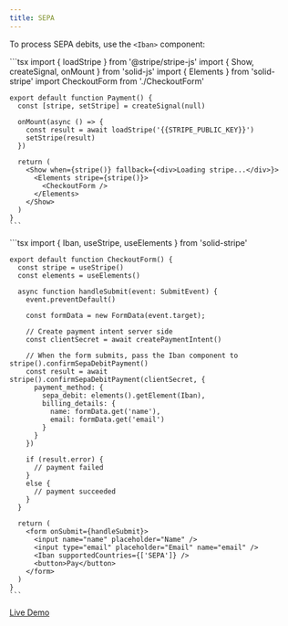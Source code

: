 ```yaml
---
title: SEPA
---
```



To process SEPA debits, use the `<Iban>` component:

<Tabs>
  <TabItem label="Payment.tsx">
    ```tsx
    import { loadStripe } from '@stripe/stripe-js'
    import { Show, createSignal, onMount } from 'solid-js'
    import { Elements } from 'solid-stripe'
    import CheckoutForm from './CheckoutForm'

    export default function Payment() {
      const [stripe, setStripe] = createSignal(null)

      onMount(async () => {
        const result = await loadStripe('{{STRIPE_PUBLIC_KEY}}')
        setStripe(result)
      })

      return (
        <Show when={stripe()} fallback={<div>Loading stripe...</div>}>
          <Elements stripe={stripe()}>
            <CheckoutForm />
          </Elements>
        </Show>
      )
    }
    ```
  </TabItem>
  <TabItem label="CheckoutForm.tsx">
    ```tsx
    import { Iban, useStripe, useElements } from 'solid-stripe'

    export default function CheckoutForm() {
      const stripe = useStripe()
      const elements = useElements()

      async function handleSubmit(event: SubmitEvent) {
        event.preventDefault()

        const formData = new FormData(event.target);

        // Create payment intent server side
        const clientSecret = await createPaymentIntent()

        // When the form submits, pass the Iban component to stripe().confirmSepaDebitPayment()
        const result = await stripe().confirmSepaDebitPayment(clientSecret, {
          payment_method: {
            sepa_debit: elements().getElement(Iban),
            billing_details: {
              name: formData.get('name'),
              email: formData.get('email')
            }
          }
        })

        if (result.error) {
          // payment failed
        }
        else {
          // payment succeeded
        }
      }

      return (
        <form onSubmit={handleSubmit}>
          <input name="name" placeholder="Name" />
          <input type="email" placeholder="Email" name="email" />
          <Iban supportedCountries={['SEPA']} />
          <button>Pay</button>
        </form>
      )
    }
    ```
  </TabItem>
</Tabs>

[Live Demo](https://solid-stripe.vercel.app/sepa)
